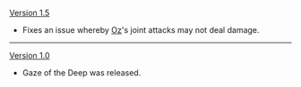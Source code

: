 {{Change History/Header}}
[[Version 1.5]]
*Fixes an issue whereby [[Oz]]'s joint attacks may not deal damage.
----
[[Version 1.0]]
*Gaze of the Deep was released.